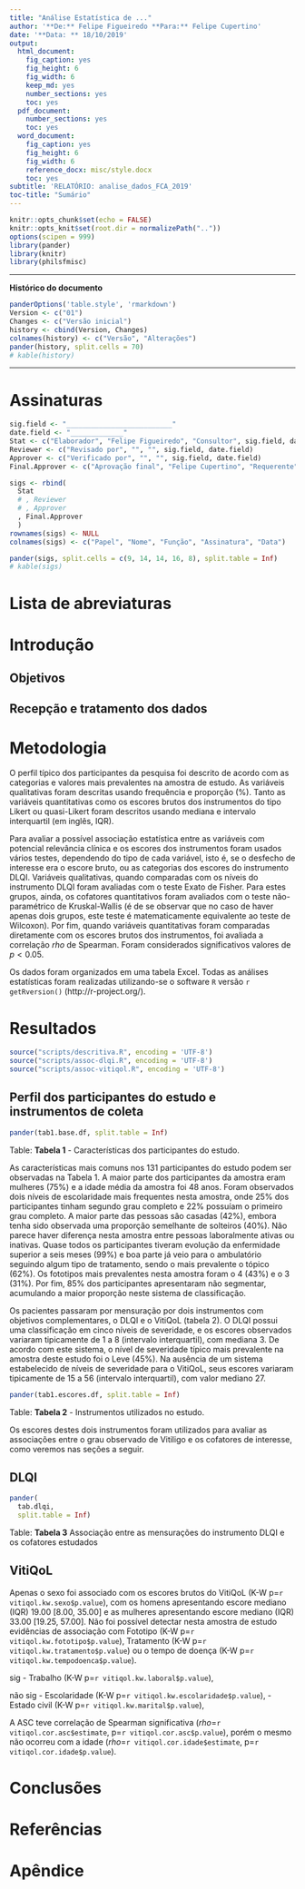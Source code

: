 ```yaml
---
title: "Análise Estatística de ..."
author: '**De:** Felipe Figueiredo **Para:** Felipe Cupertino'
date: '**Data: ** 18/10/2019'
output:
  html_document:
    fig_caption: yes
    fig_height: 6
    fig_width: 6
    keep_md: yes
    number_sections: yes
    toc: yes
  pdf_document:
    number_sections: yes
    toc: yes
  word_document:
    fig_caption: yes
    fig_height: 6
    fig_width: 6
    reference_docx: misc/style.docx
    toc: yes
subtitle: 'RELATÓRIO: analise_dados_FCA_2019'
toc-title: "Sumário"
---
```


```r
knitr::opts_chunk$set(echo = FALSE)
knitr::opts_knit$set(root.dir = normalizePath(".."))
options(scipen = 999)
library(pander)
library(knitr)
library(philsfmisc)
```

---

**Histórico do documento**

```r
panderOptions('table.style', 'rmarkdown')
Version <- c("01")
Changes <- c("Versão inicial")
history <- cbind(Version, Changes)
colnames(history) <- c("Versão", "Alterações")
pander(history, split.cells = 70)
# kable(history)
```

---

# Assinaturas

```r
sig.field <- "__________________________"
date.field <- "_____________"
Stat <- c("Elaborador", "Felipe Figueiredo", "Consultor", sig.field, date.field)
Reviewer <- c("Revisado por", "", "", sig.field, date.field)
Approver <- c("Verificado por", "", "", sig.field, date.field)
Final.Approver <- c("Aprovação final", "Felipe Cupertino", "Requerente", sig.field, date.field)

sigs <- rbind(
  Stat
  # , Reviewer
  # , Approver
  , Final.Approver
  )
rownames(sigs) <- NULL
colnames(sigs) <- c("Papel", "Nome", "Função", "Assinatura", "Data")

pander(sigs, split.cells = c(9, 14, 14, 16, 8), split.table = Inf)
# kable(sigs)
```

# Lista de abreviaturas

# Introdução

## Objetivos

## Recepção e tratamento dos dados

# Metodologia

O perfil típico dos participantes da pesquisa foi descrito de acordo com as categorias e valores mais prevalentes na amostra de estudo.
As variáveis qualitativas foram descritas usando frequência e proporção (%).
Tanto as variáveis quantitativas como os escores brutos dos instrumentos do tipo Likert ou quasi-Likert foram descritos usando mediana e intervalo interquartil (em inglês, IQR).

Para avaliar a possível associação estatística entre as variáveis com potencial relevância clínica e os escores dos instrumentos foram usados vários testes, dependendo do tipo de cada variável, isto é, se o desfecho de interesse era o escore bruto, ou as categorias dos escores do instrumento DLQI.
Variáveis qualitativas, quando comparadas com os níveis do instrumento DLQI foram avaliadas com o teste Exato de Fisher.
Para estes grupos, ainda, os cofatores quantitativos foram avaliados com o teste não-paramétrico de Kruskal-Wallis (é de se observar que no caso de haver apenas dois grupos, este teste é matematicamente equivalente ao teste de Wilcoxon).
Por fim, quando variáveis quantitativas foram comparadas diretamente com os escores brutos dos instrumentos, foi avaliada a correlação *rho* de Spearman.
Foram considerados significativos valores de $p<0.05$.

Os dados foram organizados em uma tabela Excel.
Todas as análises estatísticas foram realizadas utilizando-se o software `R` versão `r getRversion()` (http://r-project.org/).

# Resultados

```r
source("scripts/descritiva.R", encoding = 'UTF-8')
source("scripts/assoc-dlqi.R", encoding = 'UTF-8')
source("scripts/assoc-vitiqol.R", encoding = 'UTF-8')
```

## Perfil dos participantes do estudo e instrumentos de coleta

```r
pander(tab1.base.df, split.table = Inf)
```

Table: **Tabela 1** - Características dos participantes do estudo.

As características mais comuns nos 131 participantes do estudo podem ser observadas na Tabela 1.
A maior parte dos participantes da amostra eram mulheres (75%) e a idade média da amostra foi 48 anos.
Foram observados dois níveis de escolaridade mais frequentes nesta amostra, onde 25% dos participantes tinham segundo grau completo e 22% possuíam o primeiro grau completo.
A maior parte das pessoas são casadas (42%), embora tenha sido observada uma proporção semelhante de solteiros (40%).
Não parece haver diferença nesta amostra entre pessoas laboralmente ativas ou inativas.
Quase todos os participantes tiveram evolução da enfermidade superior a seis meses (99%) e boa parte já veio para o ambulatório seguindo algum tipo de tratamento, sendo o mais prevalente o tópico (62%).
Os fototipos mais prevalentes nesta amostra foram o 4 (43%) e o 3 (31%).
Por fim, 85% dos participantes apresentaram não segmentar, acumulando a maior proporção neste sistema de classificação.

Os pacientes passaram por mensuração por dois instrumentos com objetivos complementares, o DLQI e o VitiQoL (tabela 2).
O DLQI possui uma classificação em cinco níveis de severidade, e os escores observados variaram tipicamente de 1 a 8 (intervalo interquartil), com mediana 3.
De acordo com este sistema, o nível de severidade típico mais prevalente na amostra deste estudo foi o Leve (45%).
Na ausência de um sistema estabelecido de níveis de severidade para o VitiQoL, seus escores variaram tipicamente de 15 a 56 (intervalo interquartil), com valor mediano 27.

```r
pander(tab1.escores.df, split.table = Inf)
```

Table: **Tabela 2** - Instrumentos utilizados no estudo.

Os escores destes dois instrumentos foram utilizados para avaliar as associações entre o grau observado de Vitiligo e os cofatores de interesse, como veremos nas seções a seguir.

## DLQI

```r
pander(
  tab.dlqi,
  split.table = Inf)
```

Table: **Tabela 3** Associação entre as mensurações do instrumento DLQI e os cofatores estudados

## VitiQoL

Apenas o sexo foi associado com os escores brutos do
VitiQoL (K-W p=`r vitiqol.kw.sexo$p.value`),
com os homens apresentando escore mediano (IQR) 19.00 [8.00, 35.00] e as mulheres apresentando escore mediano (IQR) 33.00 [19.25, 57.00].
Não foi possível detectar nesta amostra de estudo evidências de associação com
Fototipo (K-W p=`r vitiqol.kw.fototipo$p.value`),
Tratamento (K-W p=`r vitiqol.kw.tratamento$p.value`)
ou o tempo de doença (K-W p=`r vitiqol.kw.tempodoenca$p.value`).

sig
- Trabalho (K-W p=`r vitiqol.kw.laboral$p.value`),

não sig
- Escolaridade (K-W p=`r vitiqol.kw.escolaridade$p.value`),
- Estado civil (K-W p=`r vitiqol.kw.marital$p.value`),

A ASC teve correlação de Spearman significativa
(*rho*=`r vitiqol.cor.asc$estimate`, p=`r vitiqol.cor.asc$p.value`),
porém o mesmo não ocorreu com a
idade (*rho*=`r vitiqol.cor.idade$estimate`, p=`r vitiqol.cor.idade$p.value`).

<!-- # Exceções e Desvios do teste -->

# Conclusões


# Referências

# Apêndice

